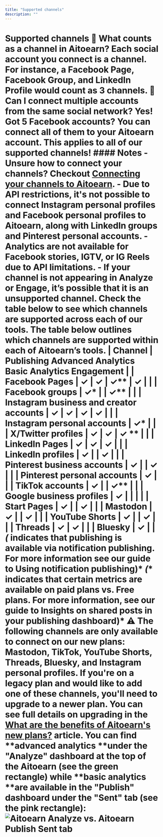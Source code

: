 ```yaml
---
title: "Supported channels"
description: ""
---
```


# Supported channels **📝 What counts as a channel in Aitoearn?** Each social account you connect is a channel. For instance, a Facebook Page, Facebook Group, and LinkedIn Profile would count as 3 channels. **📝 Can I connect multiple accounts from the same social network?** Yes! Got 5 Facebook accounts? You can connect all of them to your Aitoearn account. This applies to all of our supported channels! #### Notes - Unsure how to connect your channels? Checkout [Connecting your channels to Aitoearn](https://support.aitoearn.com//support.aitoearn.com/article/564-connecting-your-channels-to-aitoearn). - Due to API restrictions, it's not possible to connect Instagram personal profiles and Facebook personal profiles to Aitoearn, along with LinkedIn groups and Pinterest personal accounts. - Analytics are not available for Facebook stories, IGTV, or IG Reels due to API limitations. - If your channel is not appearing in Analyze or Engage, it’s possible that it is an unsupported channel. Check the table below to see which channels are supported across each of our tools. The table below outlines which channels are supported within each of Aitoearn’s tools. | **Channel** | **Publishing** **Advanced Analytics** **Basic Analytics** **Engagement** | | Facebook Pages | ✓ | ✓ | ✓** | ✓ | | | Facebook groups | ✓* | | ✓** | | | Instagram business and creator accounts | ✓ | ✓ | ✓ | ✓ | | | Instagram personal accounts | ✓* | | | X/Twitter profiles | ✓ | ✓ | ✓ ** | | | LinkedIn Pages | ✓ | ✓ | ✓ | | | LinkedIn profiles | ✓ | | ✓ | | | Pinterest business accounts | ✓ | | ✓ | | | Pinterest personal accounts | ✓ | | | TikTok accounts | ✓ | | ✓** | | | Google business profiles | ✓ | | | | | Start Pages | ✓ | | ✓ | | | Mastodon | ✓ | | ✓ | | | YouTube Shorts | ✓ | | ✓ | | | Threads | ✓ | ✓ | | | Bluesky | ✓ | | *(* indicates that publishing is available via notification publishing. For more information see our guide to **Using notification publishing**)* *(** indicates that certain metrics are available on paid plans vs. Free plans. For more information, see our guide to **Insights on shared posts in your publishing dashboard**)* ⚠️ The following channels are only available to connect on our new plans: **Mastodon, TikTok, YouTube Shorts, Threads, Bluesky,** and **Instagram personal profiles**. If you're on a legacy plan and would like to add one of these channels, you'll need to upgrade to a newer plan. You can see full details on upgrading in the [What are the benefits of Aitoearn's new plans?](https://support.aitoearn.com//support.aitoearn.com/article/594-why-some-features-are-not-available-on-legacy-aitoearn) article. You can find **advanced analytics **under the "Analyze" dashboard at the top of the Aitoearn (see the green rectangle) while **basic analytics **are available in the "Publish" dashboard under the "Sent" tab (see the pink rectangle): ![Aitoearn Analyze vs. Aitoearn Publish Sent tab](//d33v4339jhl8k0.cloudfront.net/docs/assets/64cb6cf86d4a3e191f237e66/images/66b666d18919a15d1b1d2a55/file-3u2GoIXVxY.jpg)